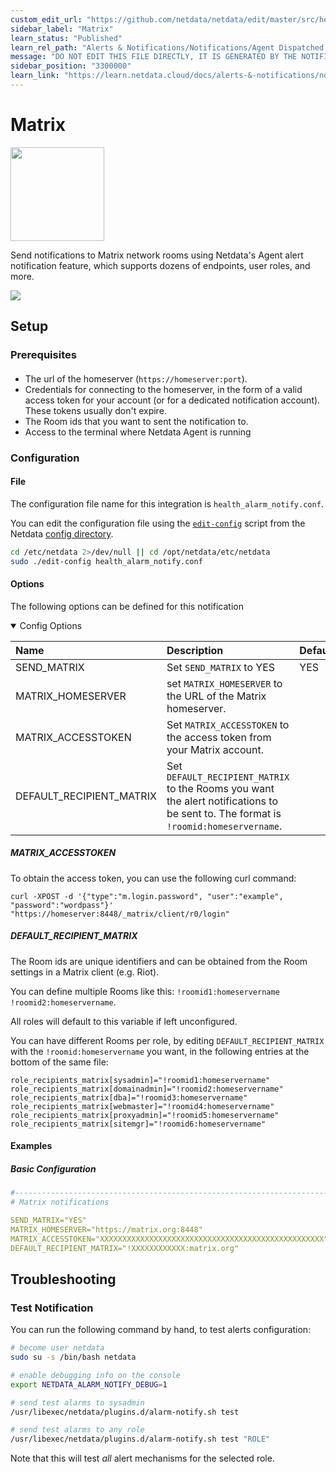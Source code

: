 ```yaml
---
custom_edit_url: "https://github.com/netdata/netdata/edit/master/src/health/notifications/matrix/metadata.yaml"
sidebar_label: "Matrix"
learn_status: "Published"
learn_rel_path: "Alerts & Notifications/Notifications/Agent Dispatched Notifications"
message: "DO NOT EDIT THIS FILE DIRECTLY, IT IS GENERATED BY THE NOTIFICATION'S metadata.yaml FILE"
sidebar_position: "3300000"
learn_link: "https://learn.netdata.cloud/docs/alerts-&-notifications/notifications/agent-dispatched-notifications/matrix"
---
```



# Matrix


<img src="https://netdata.cloud/img/matrix.svg" width="150"/>


Send notifications to Matrix network rooms using Netdata's Agent alert notification feature, which supports dozens of endpoints, user roles, and more.



<img src="https://img.shields.io/badge/maintained%20by-Netdata-%2300ab44" />

## Setup

### Prerequisites

#### 

- The url of the homeserver (`https://homeserver:port`).
- Credentials for connecting to the homeserver, in the form of a valid access token for your account (or for a dedicated notification account). These tokens usually don't expire.
- The Room ids that you want to sent the notification to.
- Access to the terminal where Netdata Agent is running



### Configuration

#### File

The configuration file name for this integration is `health_alarm_notify.conf`.


You can edit the configuration file using the [`edit-config`](https://github.com/netdata/netdata/blob/master/docs/netdata-agent/configuration/README.md#edit-a-configuration-file-using-edit-config) script from the
Netdata [config directory](https://github.com/netdata/netdata/blob/master/docs/netdata-agent/configuration/README.md#the-netdata-config-directory).

```bash
cd /etc/netdata 2>/dev/null || cd /opt/netdata/etc/netdata
sudo ./edit-config health_alarm_notify.conf
```
#### Options

The following options can be defined for this notification

<details open><summary>Config Options</summary>

| Name | Description | Default | Required |
|:----|:-----------|:-------|:--------:|
| SEND_MATRIX | Set `SEND_MATRIX` to YES | YES | yes |
| MATRIX_HOMESERVER | set `MATRIX_HOMESERVER` to the URL of the Matrix homeserver. |  | yes |
| MATRIX_ACCESSTOKEN | Set `MATRIX_ACCESSTOKEN` to the access token from your Matrix account. |  | yes |
| DEFAULT_RECIPIENT_MATRIX | Set `DEFAULT_RECIPIENT_MATRIX`  to the Rooms you want the alert notifications to be sent to. The format is `!roomid:homeservername`. |  | yes |

##### MATRIX_ACCESSTOKEN

To obtain the access token, you can use the following curl command:
```
curl -XPOST -d '{"type":"m.login.password", "user":"example", "password":"wordpass"}' "https://homeserver:8448/_matrix/client/r0/login"
```


##### DEFAULT_RECIPIENT_MATRIX

The Room ids are unique identifiers and can be obtained from the Room settings in a Matrix client (e.g. Riot).

You can define multiple Rooms like this: `!roomid1:homeservername` `!roomid2:homeservername`.

All roles will default to this variable if left unconfigured.

You can have different Rooms per role, by editing `DEFAULT_RECIPIENT_MATRIX` with the `!roomid:homeservername` you want, in the following entries at the bottom of the same file:

```text
role_recipients_matrix[sysadmin]="!roomid1:homeservername"
role_recipients_matrix[domainadmin]="!roomid2:homeservername"
role_recipients_matrix[dba]="!roomid3:homeservername"
role_recipients_matrix[webmaster]="!roomid4:homeservername"
role_recipients_matrix[proxyadmin]="!roomid5:homeservername"
role_recipients_matrix[sitemgr]="!roomid6:homeservername"
```


</details>

#### Examples

##### Basic Configuration



```yaml
#------------------------------------------------------------------------------
# Matrix notifications

SEND_MATRIX="YES"
MATRIX_HOMESERVER="https://matrix.org:8448"
MATRIX_ACCESSTOKEN="XXXXXXXXXXXXXXXXXXXXXXXXXXXXXXXXXXXXXXXXXXXXXXXXXX"
DEFAULT_RECIPIENT_MATRIX="!XXXXXXXXXXXX:matrix.org"

```


## Troubleshooting

### Test Notification

You can run the following command by hand, to test alerts configuration:

```bash
# become user netdata
sudo su -s /bin/bash netdata

# enable debugging info on the console
export NETDATA_ALARM_NOTIFY_DEBUG=1

# send test alarms to sysadmin
/usr/libexec/netdata/plugins.d/alarm-notify.sh test

# send test alarms to any role
/usr/libexec/netdata/plugins.d/alarm-notify.sh test "ROLE"
```

Note that this will test _all_ alert mechanisms for the selected role.


